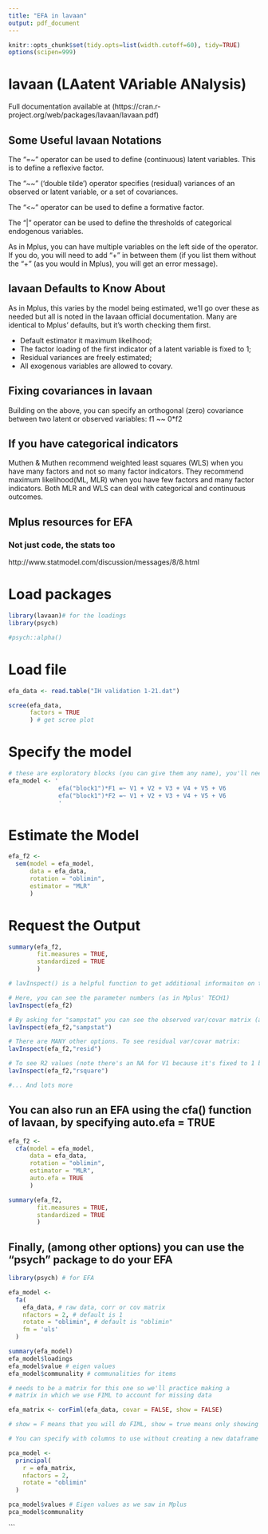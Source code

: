 ```yaml
---
title: "EFA in lavaan"
output: pdf_document
---
```


```r

knitr::opts_chunk$set(tidy.opts=list(width.cutoff=60), tidy=TRUE)
options(scipen=999)

```

# lavaan (LAatent VAriable ANalysis)

Full documentation available at 
(https://cran.r-project.org/web/packages/lavaan/lavaan.pdf)

## Some Useful lavaan Notations

The "=~" operator can be used to define (continuous) latent variables. This is to define a reflexive factor. 

The "~~" (‘double tilde’) operator specifies (residual) variances of an
observed or latent variable, or a set of covariances.

The "<~" operator can be used to define a formative factor.

The "|" operator can be used to define the thresholds of categorical endogenous
variables.

As in Mplus, you can have multiple variables on the left side of the operator. If you do, you will need to add "+" in between them (if you list them without the "+" (as you would in Mplus), you will get an error message).

## lavaan Defaults to Know About

As in Mplus, this varies by the model being estimated, we'll go over these as needed but all is noted in the lavaan official documentation. Many are identical to Mplus' defaults, but it's worth checking them first.

- Default estimator it maximum likelihood;
- The factor loading of the first indicator of a latent variable is fixed to 1;
- Residual variances are freely estimated;
- All exogenous variables are allowed to covary.

## Fixing covariances in lavaan

Building on the above, you can specify an orthogonal (zero) covariance between two latent or observed variables:
f1 ~~ 0*f2 

## If you have categorical indicators

Muthen & Muthen recommend weighted least squares (WLS) when you have many factors and not so many factor indicators. They recommend maximum likelihood(ML, MLR) when you have few factors and many factor indicators. Both MLR and WLS can deal with categorical and continuous outcomes.

## Mplus resources for EFA
### Not just code, the stats too

http://www.statmodel.com/discussion/messages/8/8.html

# Load packages 

```r
library(lavaan)# for the loadings
library(psych)

#psych::alpha()
```

# Load file

```r
efa_data <- read.table("IH validation 1-21.dat")
```


```r
scree(efa_data, 
      factors = TRUE
      ) # get scree plot

```

# Specify the model

```r
# these are exploratory blocks (you can give them any name), you'll need to specify them
efa_model <- '  
              efa("block1")*F1 =~ V1 + V2 + V3 + V4 + V5 + V6 
              efa("block1")*F2 =~ V1 + V2 + V3 + V4 + V5 + V6
              '
```

# Estimate the Model

```r
efa_f2 <- 
  sem(model = efa_model,
      data = efa_data,
      rotation = "oblimin",
      estimator = "MLR"
      )
```

# Request the Output

```r
summary(efa_f2, 
        fit.measures = TRUE, 
        standardized = TRUE
        )
```

```r

# lavInspect() is a helpful function to get additional informaiton on the model

# Here, you can see the parameter numbers (as in Mplus' TECH1)
lavInspect(efa_f2)

# By asking for "sampstat" you can see the observed var/covar matrix (as in Mplus)
lavInspect(efa_f2,"sampstat")

# There are MANY other options. To see residual var/covar matrix:
lavInspect(efa_f2,"resid")

# To see R2 values (note there's an NA for V1 because it's fixed to 1 by default)
lavInspect(efa_f2,"rsquare")

#... And lots more

```

## You can also run an EFA using the cfa() function of lavaan, by specifying auto.efa = TRUE

```r
efa_f2 <- 
  cfa(model = efa_model,
      data = efa_data,
      rotation = "oblimin",
      estimator = "MLR",
      auto.efa = TRUE
      )
```

```r
summary(efa_f2, 
        fit.measures = TRUE, 
        standardized = TRUE
        )
```

## Finally, (among other options) you can use the "psych" package to do your EFA

```r
library(psych) # for EFA
```

```r

efa_model <-
  fa(
    efa_data, # raw data, corr or cov matrix
    nfactors = 2, # default is 1
    rotate = "oblimin", # default is "oblimin"
    fm = 'uls'
  )

summary(efa_model)
efa_model$loadings
efa_model$value # eigen values
efa_model$communality # communalities for items
```

```r
# needs to be a matrix for this one so we'll practice making a 
# matrix in which we use FIML to account for missing data

efa_matrix <- corFiml(efa_data, covar = FALSE, show = FALSE)

# show = F means that you will do FIML, show = true means only showing missingess patterns (also useful) but not doing FIML. covar = FALSE means we're getting a correlation (and not a covariance) matrix

# You can specify with columns to use without creating a new dataframe (e.g., corFiml(psychTools::efa_data[1:3],show = FALSE)). 

pca_model <-
  principal(
    r = efa_matrix,
    nfactors = 2,
    rotate = "oblimin"
  )

pca_model$values # Eigen values as we saw in Mplus
pca_model$communality
```


```

